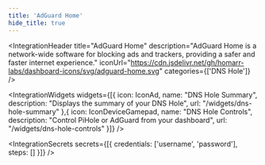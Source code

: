 ```yaml
---
title: 'AdGuard Home'
hide_title: true
---
```




<IntegrationHeader
  title="AdGuard Home"
  description="AdGuard Home is a network-wide software for blocking ads and trackers, providing a safer and faster internet experience."
  iconUrl="https://cdn.jsdelivr.net/gh/homarr-labs/dashboard-icons/svg/adguard-home.svg"
  categories={['DNS Hole']}
/>

<IntegrationWidgets
    widgets={[{
        icon: IconAd,
        name: "DNS Hole Summary",
        description: "Displays the summary of your DNS Hole",
        url: "/widgets/dns-hole-summary"
    },{
        icon: IconDeviceGamepad,
        name: "DNS Hole Controls",
        description: "Control PiHole or AdGuard from your dashboard",
        url: "/widgets/dns-hole-controls"
    }]}
/>

<IntegrationSecrets secrets={[{
    credentials: ['username', 'password'],
    steps: []
}]} />